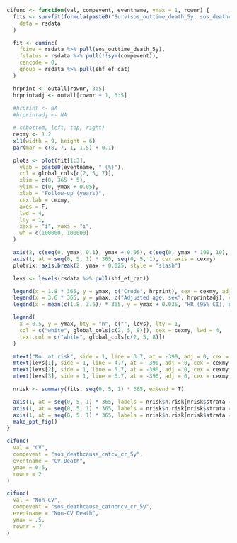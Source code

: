 ```r

cifunc <- function(val, compevent, eventname, ymax = 1, rownr) {
  fits <- survfit(formula(paste0("Surv(sos_outtime_death_5y, sos_deathcause_cat2_5y =='", val, "') ~ shf_ef_cat")),
    data = rsdata
  )

  fit <- cuminc(
    ftime = rsdata %>% pull(sos_outtime_death_5y),
    fstatus = rsdata %>% pull(!!sym(compevent)),
    cencode = 0,
    group = rsdata %>% pull(shf_ef_cat)
  )

  hrprint <- outall[rownr, 3:5]
  hrprintadj <- outall[rownr + 1, 3:5]
  
  #hrprint <- NA
  #hrprintadj <- NA

  # c(bottom, left, top, right)
  cexmy <- 1.2
  x11(width = 9, height = 6)
  par(mar = c(8, 7, 1, 1.5) + 0.1)

  plots <- plot(fit[1:3],
    ylab = paste0(eventname, " (%)"),
    col = global_cols[c(2, 5, 7)],
    xlim = c(0, 365 * 5),
    ylim = c(0, ymax + 0.05),
    xlab = "Follow-up (years)",
    cex.lab = cexmy,
    axes = F,
    lwd = 4,
    lty = 1,
    xaxs = "i", yaxs = "i", 
    wh = c(100000, 100000)
  )

  axis(2, c(seq(0, ymax, 0.1), ymax + 0.05), c(seq(0, ymax * 100, 10), 100), las = 2, cex.axis = cexmy)
  axis(1, at = seq(0, 5, 1) * 365, seq(0, 5, 1), cex.axis = cexmy)
  plotrix::axis.break(2, ymax + 0.025, style = "slash")

  levs <- levels(rsdata %>% pull(shf_ef_cat))

  legend(x = 1.8 * 365, y = ymax, c("Crude", hrprint), cex = cexmy, adj = 0.5, bty = "n")
  legend(x = 3.6 * 365, y = ymax, c("Adjusted age, sex", hrprintadj), cex = cexmy, adj = 0.5, bty = "n")
  legend(x = mean(c(1.8, 3.6)) * 365, y = ymax + 0.035, "HR (95% CI), p-value", cex = cexmy, adj = 0.5, bty = "n")

  legend(
    x = 0.5, y = ymax, bty = "n", c("", levs), lty = 1,
    col = c("white", global_cols[c(2, 5, 8)]), cex = cexmy, lwd = 4,
    text.col = c("white", global_cols[c(2, 5, 8)])
  )

  mtext("No. at risk", side = 1, line = 3.7, at = -390, adj = 0, cex = cexmy, font = 2)
  mtext(levs[1], side = 1, line = 4.7, at = -390, adj = 0, cex = cexmy, col = global_cols[2])
  mtext(levs[2], side = 1, line = 5.7, at = -390, adj = 0, cex = cexmy, col = global_cols[5])
  mtext(levs[3], side = 1, line = 6.7, at = -390, adj = 0, cex = cexmy, col = global_cols[8])

  nrisk <- summary(fits, seq(0, 5, 1) * 365, extend = T)

  axis(1, at = seq(0, 5, 1) * 365, labels = nrisk$n.risk[nrisk$strata == paste0("shf_ef_cat=", levs[1])], line = 3.7, tick = FALSE, cex.axis = cexmy)
  axis(1, at = seq(0, 5, 1) * 365, labels = nrisk$n.risk[nrisk$strata == paste0("shf_ef_cat=", levs[2])], line = 4.7, tick = FALSE, cex.axis = cexmy)
  axis(1, at = seq(0, 5, 1) * 365, labels = nrisk$n.risk[nrisk$strata == paste0("shf_ef_cat=", levs[3])], line = 5.7, tick = FALSE, cex.axis = cexmy)
  make_ppt_fig()
}
```

```r
cifunc(
  val = "CV",
  compevent = "sos_deathcause_catcv_cr_5y",
  eventname = "CV Death",
  ymax = 0.5,
  rownr = 2
)
```

```r
cifunc(
  val = "Non-CV",
  compevent = "sos_deathcause_catnoncv_cr_5y",
  eventname = "Non-CV Death",
  ymax = .5,
  rownr = 7
)
```
